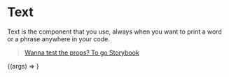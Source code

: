 

<Meta title="Components/Text" component={Text} />

# Text

Text is the component that you use, always when you want to print a word or a phrase anywhere in your code.

> [Wanna test the props? To go Storybook](http://storybook.skynexui.dev/?path=/docs/components-text--text-component)

<ArgsTable of={Text} />

<Canvas>
  <Story
    name="Text Component"
    args={{ children: 'Text Component' }}
  >
    {(args) => <Text {...args} />} 
  </Story>
</Canvas>

